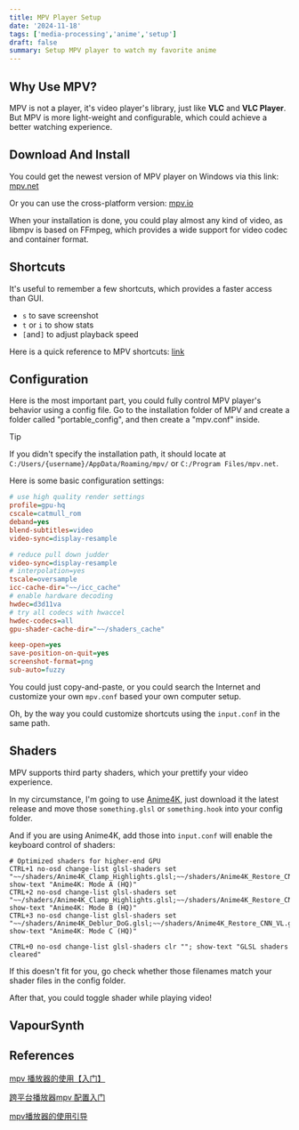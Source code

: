 ```yaml
---
title: MPV Player Setup
date: '2024-11-18'
tags: ['media-processing','anime','setup']
draft: false
summary: Setup MPV player to watch my favorite anime
---
```



## Why Use MPV?

MPV is not a player, it's video player's library, just like **VLC** and **VLC Player**.
But MPV is more light-weight and configurable, which could achieve a better watching experience.

## Download And Install

You could get the newest version of MPV player on Windows via this link: [mpv.net](https://github.com/mpvnet-player/mpv.net/releases)

Or you can use the cross-platform version: [mpv.io](https://mpv.io/installation/)

When your installation is done, you could play almost any kind of video, as libmpv is based on
FFmpeg, which provides a wide support for video codec and container format.

## Shortcuts

It's useful to remember a few shortcuts, which provides a faster access than GUI.

- `s` to save screenshot
- `t` or `i` to show stats
- `[`and`]` to adjust playback speed

Here is a quick reference to MPV shortcuts: [link](https://mpv.io/manual/master/#interactive-control)

## Configuration
Here is the most important part, you could fully control MPV player's behavior using a config file.
Go to the installation folder of MPV and create a folder called "portable_config", and then create a "mpv.conf" inside.
> [!TIP]
> If you didn't specify the installation path, it should locate at `C:/Users/{username}/AppData/Roaming/mpv/` or `C:/Program Files/mpv.net`.

Here is some basic configuration settings:
```ini
# use high quality render settings
profile=gpu-hq
cscale=catmull_rom
deband=yes
blend-subtitles=video
video-sync=display-resample

# reduce pull down judder
video-sync=display-resample
# interpolation=yes
tscale=oversample
icc-cache-dir="~~/icc_cache"
# enable hardware decoding
hwdec=d3d11va
# try all codecs with hwaccel
hwdec-codecs=all
gpu-shader-cache-dir="~~/shaders_cache"

keep-open=yes
save-position-on-quit=yes
screenshot-format=png
sub-auto=fuzzy
```
You could just copy-and-paste, or you could search the Internet and customize your own `mpv.conf` based your own computer setup.

Oh, by the way you could customize shortcuts using the `input.conf` in the same path.

## Shaders

MPV supports third party shaders, which your prettify your video experience.

In my circumstance, I'm going to use [Anime4K](https://github.com/bloc97/Anime4K), just download it the latest release
and move those `something.glsl` or `something.hook` into your config folder.

And if you are using Anime4K, add those into `input.conf` will enable the keyboard control of shaders:
```
# Optimized shaders for higher-end GPU
CTRL+1 no-osd change-list glsl-shaders set "~~/shaders/Anime4K_Clamp_Highlights.glsl;~~/shaders/Anime4K_Restore_CNN_VL.glsl;~~/shaders/Anime4K_Upscale_CNN_x2_VL.glsl;~~/shaders/Anime4K_AutoDownscalePre_x2.glsl;~~/shaders/Anime4K_AutoDownscalePre_x4.glsl;~~/shaders/Anime4K_Upscale_CNN_x2_M.glsl"; show-text "Anime4K: Mode A (HQ)"
CTRL+2 no-osd change-list glsl-shaders set "~~/shaders/Anime4K_Clamp_Highlights.glsl;~~/shaders/Anime4K_Restore_CNN_Soft_VL.glsl;~~/shaders/Anime4K_Upscale_CNN_x2_VL.glsl;~~/shaders/Anime4K_AutoDownscalePre_x2.glsl;~~/shaders/Anime4K_AutoDownscalePre_x4.glsl;~~/shaders/Anime4K_Upscale_CNN_x2_M.glsl"; show-text "Anime4K: Mode B (HQ)"
CTRL+3 no-osd change-list glsl-shaders set "~~/shaders/Anime4K_Deblur_DoG.glsl;~~/shaders/Anime4K_Restore_CNN_VL.glsl;~~/shaders/Anime4K_Upscale_CNN_x2_M.glsl.glsl;"; show-text "Anime4K: Mode C (HQ)"

CTRL+0 no-osd change-list glsl-shaders clr ""; show-text "GLSL shaders cleared"
```
If this doesn't fit for you, go check whether those filenames match your shader files in the config folder.

After that, you could toggle shader while playing video!

## VapourSynth


## References
[mpv 播放器的使用【入门】](https://hooke007.github.io/mpv-lazy/mpv.html)

[跨平台播放器mpv 配置入门](https://vcb-s.com/archives/7594)

[mpv播放器的使用引导](https://hooke007.github.io/unofficial/mpv_start.html)


